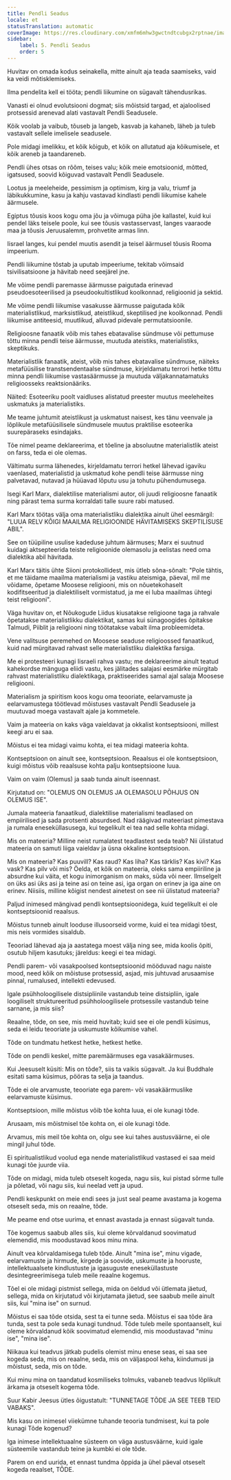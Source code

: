 ```yaml
---
title: Pendli Seadus
locale: et
statusTranslation: automatic
coverImage: https://res.cloudinary.com/xmfm6mhw3gwctndtcubgx2rptnae/image/upload/v1741354419/small_cover_la_gran_rebelion_28716e29d2.webp
sidebar:
    label: 5. Pendli Seadus
    order: 5
---
```

Huvitav on omada kodus seinakella, mitte ainult aja teada saamiseks, vaid ka veidi mõtisklemiseks.

Ilma pendelita kell ei tööta; pendli liikumine on sügavalt tähendusrikas.

Vanasti ei olnud evolutsiooni dogmat; siis mõistsid targad, et ajaloolised protsessid arenevad alati vastavalt Pendli Seadusele.

Kõik voolab ja vaibub, tõuseb ja langeb, kasvab ja kahaneb, läheb ja tuleb vastavalt sellele imelisele seadusele.

Pole midagi imelikku, et kõik kõigub, et kõik on allutatud aja kõikumisele, et kõik areneb ja taandareneb.

Pendli ühes otsas on rõõm, teises valu; kõik meie emotsioonid, mõtted, igatsused, soovid kõiguvad vastavalt Pendli Seadusele.

Lootus ja meeleheide, pessimism ja optimism, kirg ja valu, triumf ja läbikukkumine, kasu ja kahju vastavad kindlasti pendli liikumise kahele äärmusele.

Egiptus tõusis koos kogu oma jõu ja võimuga püha jõe kallastel, kuid kui pendel läks teisele poole, kui see tõusis vastasservast, langes vaaraode maa ja tõusis Jeruusalemm, prohvetite armas linn.

Iisrael langes, kui pendel muutis asendit ja teisel äärmusel tõusis Rooma impeerium.

Pendli liikumine tõstab ja uputab impeeriume, tekitab võimsaid tsivilisatsioone ja hävitab need seejärel jne.

Me võime pendli paremasse äärmusse paigutada erinevad pseudoesoteerilised ja pseudookultistlikud koolkonnad, religioonid ja sektid.

Me võime pendli liikumise vasakusse äärmusse paigutada kõik materialistlikud, marksistlikud, ateistlikud, skeptilised jne koolkonnad. Pendli liikumise antiteesid, muutlikud, alluvad pidevale permutatsioonile.

Religioosne fanaatik võib mis tahes ebatavalise sündmuse või pettumuse tõttu minna pendli teise äärmusse, muutuda ateistiks, materialistiks, skeptikuks.

Materialistlik fanaatik, ateist, võib mis tahes ebatavalise sündmuse, näiteks metafüüsilise transtsendentaalse sündmuse, kirjeldamatu terrori hetke tõttu minna pendli liikumise vastasäärmusse ja muutuda väljakannatamatuks religioosseks reaktsionääriks.

Näited: Esoteeriku poolt vaidluses alistatud preester muutus meeleheites uskmatuks ja materialistiks.

Me teame juhtumit ateistlikust ja uskmatust naisest, kes tänu veenvale ja lõplikule metafüüsilisele sündmusele muutus praktilise esoteerika suurepäraseks esindajaks.

Tõe nimel peame deklareerima, et tõeline ja absoluutne materialistlik ateist on farss, teda ei ole olemas.

Vältimatu surma lähenedes, kirjeldamatu terrori hetkel lähevad igaviku vaenlased, materialistid ja uskmatud kohe pendli teise äärmusse ning palvetavad, nutavad ja hüüavad lõputu usu ja tohutu pühendumusega.

Isegi Karl Marx, dialektilise materialismi autor, oli juudi religioosne fanaatik ning pärast tema surma korraldati talle suure rabi matused.

Karl Marx töötas välja oma materialistliku dialektika ainult ühel eesmärgil: "LUUA RELV KÕIGI MAAILMA RELIGIOONIDE HÄVITAMISEKS SKEPTILISUSE ABIL".

See on tüüpiline usulise kadeduse juhtum äärmuses; Marx ei suutnud kuidagi aktsepteerida teiste religioonide olemasolu ja eelistas need oma dialektika abil hävitada.

Karl Marx täitis ühte Siioni protokollidest, mis ütleb sõna-sõnalt: "Pole tähtis, et me täidame maailma materialismi ja vastiku ateismiga, päeval, mil me võidame, õpetame Moosese religiooni, mis on nõuetekohaselt kodifitseeritud ja dialektiliselt vormistatud, ja me ei luba maailmas ühtegi teist religiooni".

Väga huvitav on, et Nõukogude Liidus kiusatakse religioone taga ja rahvale õpetatakse materialistlikku dialektikat, samas kui sünagoogides õpitakse Talmudi, Piiblit ja religiooni ning töötatakse vabalt ilma probleemideta.

Vene valitsuse peremehed on Moosese seaduse religioossed fanaatikud, kuid nad mürgitavad rahvast selle materialistliku dialektika farsiga.

Me ei protesteeri kunagi Iisraeli rahva vastu; me deklareerime ainult teatud kahekordse mänguga eliidi vastu, kes jälitades salajasi eesmärke mürgitab rahvast materialistliku dialektikaga, praktiseerides samal ajal salaja Moosese religiooni.

Materialism ja spiritism koos kogu oma teooriate, eelarvamuste ja eelarvamustega töötlevad mõistuses vastavalt Pendli Seadusele ja muutuvad moega vastavalt ajale ja kommetele.

Vaim ja mateeria on kaks väga vaieldavat ja okkalist kontseptsiooni, millest keegi aru ei saa.

Mõistus ei tea midagi vaimu kohta, ei tea midagi mateeria kohta.

Kontseptsioon on ainult see, kontseptsioon. Reaalsus ei ole kontseptsioon, kuigi mõistus võib reaalsuse kohta palju kontseptsioone luua.

Vaim on vaim (Olemus) ja saab tunda ainult iseennast.

Kirjutatud on: "OLEMUS ON OLEMUS JA OLEMASOLU PÕHJUS ON OLEMUS ISE".

Jumala mateeria fanaatikud, dialektilise materialismi teadlased on empiirilised ja sada protsenti absurdsed. Nad räägivad mateeriast pimestava ja rumala eneseküllasusega, kui tegelikult ei tea nad selle kohta midagi.

Mis on mateeria? Milline neist rumalatest teadlastest seda teab? Nii ülistatud mateeria on samuti liiga vaieldav ja üsna okkaline kontseptsioon.

Mis on mateeria? Kas puuvill? Kas raud? Kas liha? Kas tärklis? Kas kivi? Kas vask? Kas pilv või mis? Öelda, et kõik on mateeria, oleks sama empiiriline ja absurdne kui väita, et kogu inimorganism on maks, süda või neer. Ilmselgelt on üks asi üks asi ja teine ​​asi on teine ​​asi, iga organ on erinev ja iga aine on erinev. Niisiis, milline kõigist nendest ainetest on see nii ülistatud mateeria?

Paljud inimesed mängivad pendli kontseptsioonidega, kuid tegelikult ei ole kontseptsioonid reaalsus.

Mõistus tunneb ainult looduse illusoorseid vorme, kuid ei tea midagi tõest, mis neis vormides sisaldub.

Teooriad lähevad aja ja aastatega moest välja ning see, mida koolis õpiti, osutub hiljem kasutuks; järeldus: keegi ei tea midagi.

Pendli parem- või vasakpoolsed kontseptsioonid mööduvad nagu naiste mood, need kõik on mõistuse protsessid, asjad, mis juhtuvad arusaamise pinnal, rumalused, intellekti edevused.

Igale psühholoogilisele distsipliinile vastandub teine ​​distsipliin, igale loogiliselt struktureeritud psühholoogilisele protsessile vastandub teine ​​sarnane, ja mis siis?

Reaalne, tõde, on see, mis meid huvitab; kuid see ei ole pendli küsimus, seda ei leidu teooriate ja uskumuste kõikumise vahel.

Tõde on tundmatu hetkest hetke, hetkest hetke.

Tõde on pendli keskel, mitte paremäärmuses ega vasakäärmuses.

Kui Jeesuselt küsiti: Mis on tõde?, siis ta vaikis sügavalt. Ja kui Buddhale esitati sama küsimus, pööras ta selja ja taandus.

Tõde ei ole arvamuste, teooriate ega parem- või vasakäärmuslike eelarvamuste küsimus.

Kontseptsioon, mille mõistus võib tõe kohta luua, ei ole kunagi tõde.

Arusaam, mis mõistmisel tõe kohta on, ei ole kunagi tõde.

Arvamus, mis meil tõe kohta on, olgu see kui tahes austusväärne, ei ole mingil juhul tõde.

Ei spiritualistlikud voolud ega nende materialistlikud vastased ei saa meid kunagi tõe juurde viia.

Tõde on midagi, mida tuleb otseselt kogeda, nagu siis, kui pistad sõrme tulle ja põletad, või nagu siis, kui neelad vett ja upud.

Pendli keskpunkt on meie endi sees ja just seal peame avastama ja kogema otseselt seda, mis on reaalne, tõde.

Me peame end otse uurima, et ennast avastada ja ennast sügavalt tunda.

Tõe kogemus saabub alles siis, kui oleme kõrvaldanud soovimatud elemendid, mis moodustavad koos minu mina.

Ainult vea kõrvaldamisega tuleb tõde. Ainult "mina ise", minu vigade, eelarvamuste ja hirmude, kirgede ja soovide, uskumuste ja hooruste, intellektuaalsete kindlustuste ja igasuguste eneseküllastuste desintegreerimisega tuleb meile reaalne kogemus.

Tõel ei ole midagi pistmist sellega, mida on öeldud või ütlemata jäetud, sellega, mida on kirjutatud või kirjutamata jäetud, see saabub meile ainult siis, kui "mina ise" on surnud.

Mõistus ei saa tõde otsida, sest ta ei tunne seda. Mõistus ei saa tõde ära tunda, sest ta pole seda kunagi tundnud. Tõde tuleb meile spontaanselt, kui oleme kõrvaldanud kõik soovimatud elemendid, mis moodustavad "minu ise", "mina ise".

Niikaua kui teadvus jätkab pudelis olemist minu enese seas, ei saa see kogeda seda, mis on reaalne, seda, mis on väljaspool keha, kiindumusi ja mõistust, seda, mis on tõde.

Kui minu mina on taandatud kosmiliseks tolmuks, vabaneb teadvus lõplikult ärkama ja otseselt kogema tõde.

Suur Kabir Jeesus ütles õigustatult: "TUNNETAGE TÕDE JA SEE TEEB TEID VABAKS".

Mis kasu on inimesel viiekümne tuhande teooria tundmisest, kui ta pole kunagi Tõde kogenud?

Iga inimese intellektuaalne süsteem on väga austusväärne, kuid igale süsteemile vastandub teine ​​ja kumbki ei ole tõde.

Parem on end uurida, et ennast tundma õppida ja ühel päeval otseselt kogeda reaalset, TÕDE.


